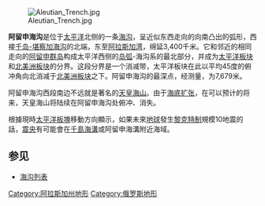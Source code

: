 [[File:Aleutian_Trench.jpg|right]]

'''阿留申海沟'''是位于[[太平洋|太平洋]]北侧的一条[[海沟|海沟]]，呈近似东西走向的向南凸出的弧形，西接[[千岛海沟|千岛-堪察加海沟]]的北端，东至[[阿拉斯加湾|阿拉斯加湾]]，绵延3,400千米。它和邻近的相同走向的[[阿留申群岛|阿留申群岛]]构成太平洋西侧的[[岛弧|岛弧]]-海沟系的最北部分，并成为[[太平洋板块|太平洋板块]]和[[北美洲板块|北美洲板块]]的分界。这段分界是一个消减带，太平洋板块在此以平均45度的俯冲角向北消减于[[北美洲板块|北美洲板块]]之下。阿留申海沟的最深点，经测量，为7,679米。

阿留申海沟西段南边不远就是著名的[[夏威夷-天皇海山链|天皇海山]]。由于[[海底扩张|海底扩张]]，在可以预计的将来，天皇海山将陆续在阿留申海沟处俯冲、消失。

根據現時[[太平洋板塊|太平洋板塊]]移動方向顯示，如果未來[[地球|地球]]發生[[黎克特制|黎克特制]]規模10地震的話，[[震央|震央]]有可能會在[[千島海溝|千島海溝]]或阿留申海溝附近海域。

==参见==
*[[海沟列表|海沟列表]]

[[Category:阿拉斯加州地形|Category:阿拉斯加州地形]]
[[Category:俄罗斯地形|Category:俄罗斯地形]]

{{地质构造小作品}}